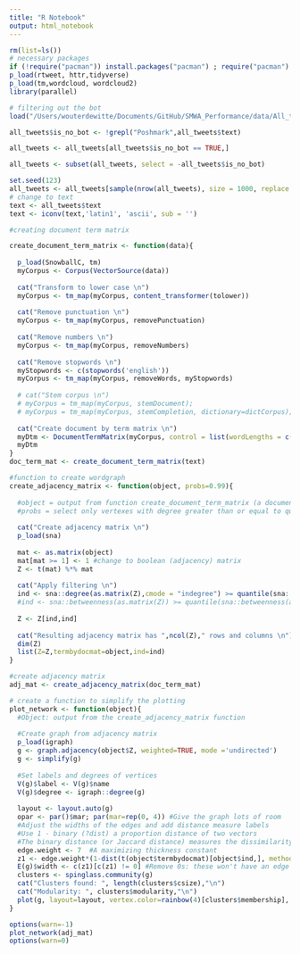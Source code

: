 ```yaml
---
title: "R Notebook"
output: html_notebook
---
```

```r
rm(list=ls())
# necessary packages
if (!require("pacman")) install.packages("pacman") ; require("pacman")
p_load(rtweet, httr,tidyverse)
p_load(tm,wordcloud, wordcloud2)
library(parallel)
```

```r
# filtering out the bot
load("/Users/wouterdewitte/Documents/GitHub/SMWA_Performance/data/All_tweets_all_features.RData")

all_tweets$is_no_bot <- !grepl("Poshmark",all_tweets$text)

all_tweets <- all_tweets[all_tweets$is_no_bot == TRUE,]

all_tweets <- subset(all_tweets, select = -all_tweets$is_no_bot)

set.seed(123)
all_tweets <- all_tweets[sample(nrow(all_tweets), size = 1000, replace = FALSE),]  
# change to text
text <- all_tweets$text
text <- iconv(text,'latin1', 'ascii', sub = '')

#creating document term matrix

create_document_term_matrix <- function(data){
  
  p_load(SnowballC, tm)
  myCorpus <- Corpus(VectorSource(data))
  
  cat("Transform to lower case \n")
  myCorpus <- tm_map(myCorpus, content_transformer(tolower))
  
  cat("Remove punctuation \n")
  myCorpus <- tm_map(myCorpus, removePunctuation)
  
  cat("Remove numbers \n")
  myCorpus <- tm_map(myCorpus, removeNumbers)
  
  cat("Remove stopwords \n")
  myStopwords <- c(stopwords('english'))
  myCorpus <- tm_map(myCorpus, removeWords, myStopwords)
  
  # cat("Stem corpus \n")
  # myCorpus = tm_map(myCorpus, stemDocument);
  # myCorpus = tm_map(myCorpus, stemCompletion, dictionary=dictCorpus);
  
  cat("Create document by term matrix \n")
  myDtm <- DocumentTermMatrix(myCorpus, control = list(wordLengths = c(2, Inf)))
  myDtm
}
doc_term_mat <- create_document_term_matrix(text)
```

```r
#function to create wordgraph
create_adjacency_matrix <- function(object, probs=0.99){
  
  #object = output from function create_document_term_matrix (a document by term matrix)
  #probs = select only vertexes with degree greater than or equal to quantile given by the value of probs
  
  cat("Create adjacency matrix \n")
  p_load(sna)
  
  mat <- as.matrix(object)
  mat[mat >= 1] <- 1 #change to boolean (adjacency) matrix
  Z <- t(mat) %*% mat
  
  cat("Apply filtering \n")
  ind <- sna::degree(as.matrix(Z),cmode = "indegree") >= quantile(sna::degree(as.matrix(Z),cmode = "indegree"),probs=0.99)
  #ind <- sna::betweenness(as.matrix(Z)) >= quantile(sna::betweenness(as.matrix(Z)),probs=0.99)
  
  Z <- Z[ind,ind]        
  
  cat("Resulting adjacency matrix has ",ncol(Z)," rows and columns \n")
  dim(Z)
  list(Z=Z,termbydocmat=object,ind=ind)
}
```

```r
#create adjacency matrix
adj_mat <- create_adjacency_matrix(doc_term_mat)
```

```r
# create a function to simplify the plotting 
plot_network <- function(object){
  #Object: output from the create_adjacency_matrix function
  
  #Create graph from adjacency matrix
  p_load(igraph)
  g <- graph.adjacency(object$Z, weighted=TRUE, mode ='undirected')
  g <- simplify(g)
  
  #Set labels and degrees of vertices
  V(g)$label <- V(g)$name
  V(g)$degree <- igraph::degree(g)
  
  layout <- layout.auto(g)
  opar <- par()$mar; par(mar=rep(0, 4)) #Give the graph lots of room
  #Adjust the widths of the edges and add distance measure labels
  #Use 1 - binary (?dist) a proportion distance of two vectors
  #The binary distance (or Jaccard distance) measures the dissimilarity, so 1 is perfect and 0 is no overlap (using 1 - binary)
  edge.weight <- 7  #A maximizing thickness constant
  z1 <- edge.weight*(1-dist(t(object$termbydocmat)[object$ind,], method="binary"))
  E(g)$width <- c(z1)[c(z1) != 0] #Remove 0s: these won't have an edge
  clusters <- spinglass.community(g)
  cat("Clusters found: ", length(clusters$csize),"\n")
  cat("Modularity: ", clusters$modularity,"\n")
  plot(g, layout=layout, vertex.color=rainbow(4)[clusters$membership], vertex.frame.color=rainbow(4)[clusters$membership] )
}
```

```r
options(warn=-1)
plot_network(adj_mat)
options(warn=0)
```